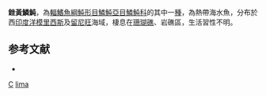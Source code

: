 {{Speciesbox
| taxon = Xanthichthys lima
| binomial_authority = Bennett, 1832
| status = NE
| status_system = IUCN3.1
| synonyms = *''Balistes lima'', <small>Bennett, 1832</small>
}}

'''銼黃鱗魨'''，為[[輻鰭魚綱|輻鰭魚綱]][[魨形目|魨形目]][[鱗魨亞目|鱗魨亞目]][[鱗魨科|鱗魨科]]的其中一[[種|種]]，為熱帶海水魚，分布於西[[印度洋|印度洋]][[模里西斯|模里西斯]]及[[留尼旺|留尼旺]]海域，棲息在[[珊瑚礁|珊瑚礁]]、岩礁區，生活習性不明。

==参考文献==
*{{FishBase_species|genus=Xanthichthys|species=lima|year=2014|month=2}}

{{魚類小作品}}
{{Taxonbar}}
[[Category:1832年描述的鱼类|C]]
[[Category:黃鱗魨屬|lima]]